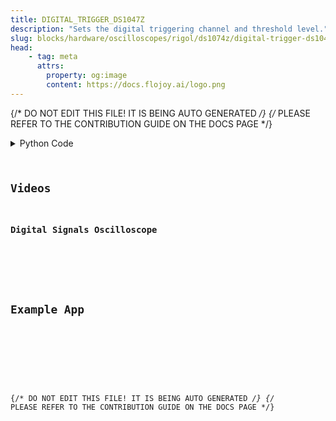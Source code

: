 ```yaml
---
title: DIGITAL_TRIGGER_DS1047Z
description: "Sets the digital triggering channel and threshold level."
slug: blocks/hardware/oscilloscopes/rigol/ds1074z/digital-trigger-ds1047z
head:
    - tag: meta
      attrs:
        property: og:image
        content: https://docs.flojoy.ai/logo.png
---
```


{/* DO NOT EDIT THIS FILE! IT IS BEING AUTO GENERATED */}
{/* PLEASE REFER TO THE CONTRIBUTION GUIDE ON THE DOCS PAGE */}


<DownloadStudioBanner />
<PythonDocsDisplay docstring={block_data["docstring"]} />
<details>
<summary>Python Code</summary>



<Code code={pythonCode} lang="py" wrap theme="dracula" />

[Find this Flojoy Block on GitHub](https://github.com/flojoy-ai/blocks/blob/main/blocks/HARDWARE/OSCILLOSCOPES/RIGOL/DS1074Z/DIGITAL_TRIGGER_DS1047Z/DIGITAL_TRIGGER_DS1047Z.py)

</details>

## Videos


### Digital Signals Oscilloscope

<div className="not-content">
<YouTube id="https://www.youtube.com/watch?v=0KqU-XWji9k" />
</div>

## Example App


<GetHelpWidget />


<AppDisplay app={app} blockName="DIGITAL_TRIGGER_DS1047Z" client:visible />


<Example />

{/* DO NOT EDIT THIS FILE! IT IS BEING AUTO GENERATED */}
{/* PLEASE REFER TO THE CONTRIBUTION GUIDE ON THE DOCS PAGE */}
